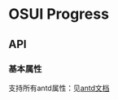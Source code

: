 
<Meta title="设计文档/Progress 进度条"  />

# OSUI Progress

## API

### 基本属性

支持所有antd属性：见[antd文档](https://ant.design/components/progress-cn/#API)



<Preview>
  <Story name="Demo" story={stories.Demo} />
</Preview>
